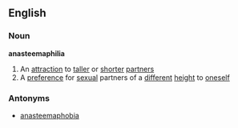 ==English==
===Noun===
'''anasteemaphilia'''

#An [[attraction]] to [[taller]] or [[shorter]] [[partner]]s 
#A [[preference]] for [[sexual]] partners of a [[different]] [[height]] to [[oneself]]

===Antonyms===
*[[anasteemaphobia]]